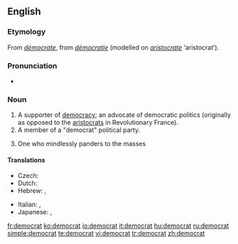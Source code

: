 {{wikipedia|dab=democrat}}
{{also|Democrat}}
==English==

===Etymology===
From {{etyl|fr}} ''[[démocrate]]'', from ''[[démocratie]]'' (modelled on ''[[aristocrate]]'' ‘aristocrat’).

===Pronunciation===
* {{IPA|/ˈdɛməkræt/}}

===Noun===
{{en-noun}}

# A supporter of [[democracy]]; an advocate of democratic politics (originally as opposed to the [[aristocrats]] in Revolutionary France).
# A member of a "democrat" political party. 
# {{archaic}} One who mindlessly panders to the masses

====Translations====
{{top}}
* Czech: {{t-|cs|demokrat|m}}
* Dutch: {{t|nl|democraat|m}}
* Hebrew: {{t|he|דמוקרט|m|tr=demoqrat'|sc=Hebr}}, {{t|he|דמוקרטית|f|tr=demoqrat'it|sc=Hebr}}
{{mid}}
* Italian: {{t+|it|democratico|m}}, {{t+|it|democratica|f}}
* Japanese: {{t|ja|民主党支持者|tr=minshutōshijisha|sc=Jpan}} {{qualifier|for the party supporter}}, {{t|ja|民主主義者|tr=minshushugisha|sc=Jpan}} {{qualifier|for the idea supporter}}
{{bottom}}

[[fr:democrat]]
[[ko:democrat]]
[[io:democrat]]
[[it:democrat]]
[[hu:democrat]]
[[ru:democrat]]
[[simple:democrat]]
[[te:democrat]]
[[vi:democrat]]
[[tr:democrat]]
[[zh:democrat]]
